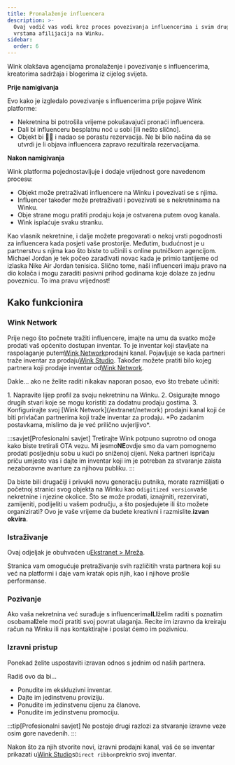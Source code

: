 ```yaml
---
title: Pronalaženje influencera
description: >-
  Ovaj vodič vas vodi kroz proces povezivanja influencerima i svim drugim
  vrstama afilijacija na Winku.
sidebar:
  order: 6
---
```


Wink olakšava agencijama pronalaženje i povezivanje s influencerima, kreatorima sadržaja i blogerima iz cijelog svijeta.

**Prije namigivanja**

Evo kako je izgledalo povezivanje s influencerima prije pojave Wink platforme:

* Nekretnina bi potrošila vrijeme pokušavajući pronaći influencera.
* Dali bi influenceru besplatnu noć u sobi \[ili nešto slično].
* Objekt bi 🤞🏻 i nadao se porastu rezervacija. Ne bi bilo načina da se utvrdi je li objava influencera zapravo rezultirala rezervacijama.

**Nakon namigivanja**

Wink platforma pojednostavljuje i dodaje vrijednost gore navedenom procesu:

* Objekt može pretraživati ​​​​influencere na Winku i povezivati ​​se s njima.
* Influencer također može pretraživati ​​i povezivati ​​se s nekretninama na Winku.
* Obje strane mogu pratiti prodaju koja je ostvarena putem ovog kanala.
* Wink isplaćuje svaku stranku.

Kao vlasnik nekretnine, i dalje možete pregovarati o nekoj vrsti pogodnosti za influencera kada posjeti vaše prostorije.
Međutim, budućnost je u partnerstvu s njima kao što biste to učinili s online putničkom agencijom.
Michael Jordan je tek počeo zarađivati ​​​​novac kada je primio tantijeme od izlaska Nike Air Jordan tenisica. Slično tome, naši influenceri imaju pravo na dio kolača i mogu zaraditi pasivni prihod godinama koje dolaze za jednu poveznicu. To ima pravu vrijednost!

## Kako funkcionira

### Wink Network

Prije nego što počnete tražiti influencere, imajte na umu da svatko može prodati vaš općenito dostupan inventar.
To je inventar koji stavljate na raspolaganje putem[Wink Network](/extranet/network)prodajni kanal.
Pojavljuje se kada partneri traže inventar za prodaju[Wink Studio](/studio/what-is-studio).
Također možete pratiti bilo kojeg partnera koji prodaje inventar od[Wink Network](/extranet/network).

Dakle... ako ne želite raditi nikakav naporan posao, evo što trebate učiniti:

<Steps>
  1. Napravite lijep profil za svoju nekretninu na Winku.
  2. Osigurajte mnogo drugih stvari koje se mogu koristiti za dodatnu prodaju gostima.
  3. Konfigurirajte svoj [Wink Network](/extranet/network) prodajni kanal koji će biti privlačan partnerima koji traže inventar za prodaju. *Po zadanim postavkama, mislimo da je već prilično uvjerljivo*.
</Steps>


:::savjet\[Profesionalni savjet]
Tretirajte Wink potpuno suprotno od onoga kako biste tretirali OTA vezu. Mi jesmo**NE**ovdje smo da vam pomognemo prodati posljednju sobu u kući po sniženoj cijeni. Neka partneri ispričaju priču umjesto vas i dajte im inventar koji im je potreban za stvaranje zaista nezaboravne avanture za njihovu publiku. :::

Da biste bili drugačiji i privukli novu generaciju putnika, morate razmišljati o početnoj stranici svog objekta na Winku kao o`digitized version`vaše nekretnine i njezine okolice.
Što se može prodati, iznajmiti, rezervirati, zamijeniti, podijeliti u vašem području, a što posjedujete ili što možete organizirati? Ovo je vaše vrijeme da budete kreativni i razmislite.**izvan okvira**.

### Istraživanje

Ovaj odjeljak je obuhvaćen u[Ekstranet > Mreža](/extranet/network/#explore-network).

Stranica vam omogućuje pretraživanje svih različitih vrsta partnera koji su već na platformi i daje vam kratak opis njih, kao i njihove prošle performanse.

### Pozivanje

Ako vaša nekretnina već surađuje s influencerima**ILI**želim raditi s poznatim osobama**I**žele moći pratiti svoj povrat ulaganja.
Recite im izravno da kreiraju račun na Winku ili nas kontaktirajte i poslat ćemo im pozivnicu.

### Izravni pristup

Ponekad želite uspostaviti izravan odnos s jednim od naših partnera.

Radiš ovo da bi...

* Ponudite im ekskluzivni inventar.
* Dajte im jedinstvenu proviziju.
* Ponudite im jedinstvenu cijenu za članove.
* Ponudite im jedinstvenu promociju.

:::tip\[Profesionalni savjet]
Ne postoje drugi razlozi za stvaranje izravne veze osim gore navedenih.
:::

Nakon što za njih stvorite novi, izravni prodajni kanal, vaš će se inventar prikazati u[Wink Studio](/studio/what-is-studio)s`Direct ribbon`prekrio svoj inventar.

